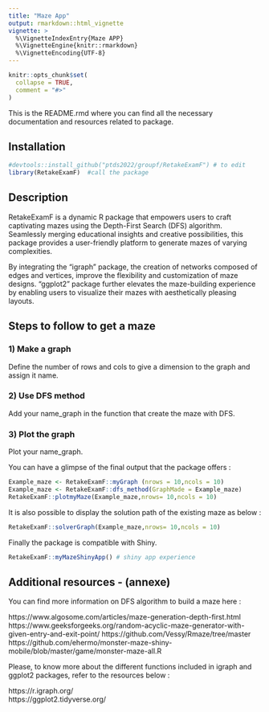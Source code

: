 ```yaml
---
title: "Maze App"
output: rmarkdown::html_vignette
vignette: >
  %\VignetteIndexEntry{Maze APP}
  %\VignetteEngine{knitr::rmarkdown}
  %\VignetteEncoding{UTF-8}
---
```


```r
knitr::opts_chunk$set(
  collapse = TRUE,
  comment = "#>"
)
```

This is the README.rmd where you can find all the necessary documentation and resources related to package.

## Installation


```r
#devtools::install_github("ptds2022/groupf/RetakeExamF") # to edit
library(RetakeExamF)  #call the package
```

## Description

RetakeExamF is a dynamic R package that empowers users to craft captivating mazes using the Depth-First Search (DFS) algorithm. Seamlessly merging educational insights and creative possibilities, this package provides a user-friendly platform to generate mazes of varying complexities.

By integrating the "igraph" package, the creation of networks composed of edges and vertices, improve the flexibility and customization of maze designs. "ggplot2" package further elevates the maze-building experience by enabling users to visualize their mazes with aesthetically pleasing layouts.

## Steps to follow to get a maze

### 1) Make a graph 
Define the number of rows and cols to give a dimension to the graph and assign it name.

### 2) Use DFS method
Add your name_graph in the function that create the maze with DFS.

### 3) Plot the graph
Plot your name_graph.

You can have a glimpse of the final output that the package offers :

```r

Example_maze <- RetakeExamF::myGraph (nrows = 10,ncols = 10) 
Example_maze <- RetakeExamF::dfs_method(GraphMade = Example_maze)
RetakeExamF::plotmyMaze(Example_maze,nrows= 10,ncols = 10)
```
It is also possible to display the solution path of the existing maze as below : 
```r
RetakeExamF::solverGraph(Example_maze,nrows= 10,ncols = 10)
```


Finally the package is compatible with Shiny. 
```r
RetakeExamF::myMazeShinyApp() # shiny app experience 
```

## Additional resources - (annexe)

You can find more information on DFS algorithm to build a maze here : 

https://www.algosome.com/articles/maze-generation-depth-first.html <br> 
https://www.geeksforgeeks.org/random-acyclic-maze-generator-with-given-entry-and-exit-point/
https://github.com/Vessy/Rmaze/tree/master
https://github.com/ehermo/monster-maze-shiny-mobile/blob/master/game/monster-maze-all.R


Please, to know more about the different functions included in igraph and ggplot2 packages, refer to the resources below : 

https://r.igraph.org/ </br> 
https://ggplot2.tidyverse.org/
